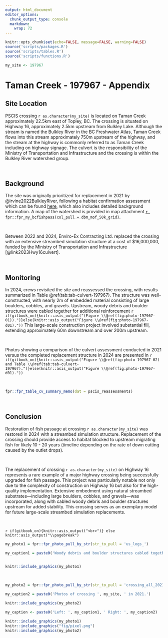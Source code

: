 ```yaml
---
output: html_document
editor_options: 
  chunk_output_type: console
  markdown: 
    wrap: 72
---
```


```r
knitr::opts_chunk$set(echo=FALSE, message=FALSE, warning=FALSE)
source('scripts/packages.R')
source('scripts/tables.R')
source('scripts/functions.R')
```

```r
my_site <- 197967
```

# Taman Creek - 197967 - Appendix {- #taman}


## Site Location {.unnumbered}

PSCIS crossing `r as.character(my_site)` is located on Taman Creek approximately 22.5km east of Topley, BC. The crossing is situated on Highway 16, approximately 2.5km upstream from Bulkley Lake. Although the stream is named the Bulkley River in the BC Freshwater Atlas, Taman Creek flows into this stream approximately 750m upstream of the highway, and the stream at the highway is commonly referred to as Taman Creek including on highway signage. The culvert is the responsibility of the Ministry of Transportation and Infrastructure and the crossing is within the Bulkley River watershed group.

<br>

## Background {.unnumbered}

The site was originally prioritized for replacement in 2021 by @irvine2022BulkleyRiver, following a habitat confirmation assessment
which can be found [here](https://www.newgraphenvironment.com/fish_passage_skeena_2021_reporting/taman-creek---197967---appendix.html), which also includes detailed background information.  A map of the watershed is provided in map attachment [`r fpr::fpr_my_bcfishpass(col_pull = dbm_mof_50k_grid)`](`r fpr::fpr_my_mapsheet(wshd = "bulk", archive_date = "2022-09-06")`).

<br>

Between 2022 and 2024, Enviro-Ex Contracting Ltd. replaced the crossing with an extensive streambed simulation structure at a cost of $16,000,000, funded by the Ministry of Transportation and Infrastructure [@link2023Hwy16culvert].

<br>

## Monitoring {.unnumbered}

In 2024, crews revisited the site and reassessed the crossing, with results summarized in Table \@ref(tab:tab-culvert-197967). The structure was well-constructed, with nearly 2m of embedded material consisting of large boulders, cobbles, and gravels. Upstream, woody debris and boulder structures were cabled together for additional reinforcement `r if(gitbook_on){knitr::asis_output("(Figure \\@ref(fig:photo-197967-01)).")}else(knitr::asis_output("Figure \\@ref(fig:photo-197967-d01)."))` This large-scale construction project involved substantial fill, extending approximately 60m downstream and over 200m upstream.

<br>

Photos showing a comparison of the culvert assessment conducted in 2021 versus the completed replacement structure in 2024 are presented in `r if(gitbook_on){knitr::asis_output("Figure \\@ref(fig:photo-197967-02) and Table \\@ref(tab:tab-culvert-197967).")}else(knitr::asis_output("Figure \\@ref(fig:photo-197967-d01)."))` 

<br>

```r
fpr::fpr_table_cv_summary_memo(dat = pscis_reassessments)

```

<br>

## Conclusion {.unnumbered}

Restoration of fish passage at crossing `r as.character(my_site)` was restored in 2024 with a streambed simulation structure. Replacement of the crossing should provide access to habitat blocked to upstream migrating fish for likely 10 - 20
years (timeline depending on the rate of down cutting caused by the outlet drops).

<br>

The replacement of crossing `r as.character(my_site)` on Highway 16 represents a rare example of a major highway crossing being successfully upgraded for fish passage. This project was particularly notable not only due to the complexity of construction on Highway 16 but also for the high-quality implementation. Extensive embedment using natural streambed substrates—including large boulders, cobbles, and gravels—was incorporated, along with cabled woody debris and boulder structures upstream for added stability. This crossing serves as an exemplary model for future large-scale streambed simulation replacements.

<br>

<!-- Resampling of fish at the site in future years of the project is recommended to build our understanding of fish use, -->
<!-- movement and health in the stream providing valuable data for monitoring the effectiveness of the crossing replacement. -->
<!-- Additionally, yearly acquisition of aerial imagery is recommended so that imagery and 3D -->
<!-- models generated from the data can be compared to products generated from data gathered in 2023 before the replacement. These comparisons will -->
<!-- be useful for communications related to the project as well as for providing insight into changes in stream morphology, -->
<!-- effectiveness of environmental management plans and site rehabilitation efforts following construction. -->


`r if(gitbook_on){knitr::asis_output("<br>")} else knitr::asis_output("\\pagebreak")`

```r
my_photo1 = fpr::fpr_photo_pull_by_str(str_to_pull = 'us_logs_')

my_caption1 = paste0('Woody debris and boulder structures cabled together for additional reinforcement located upstream of ', my_site, ' in 2024.')



```

```r
knitr::include_graphics(my_photo1)
```

<br>

```r
my_photo2 = fpr::fpr_photo_pull_by_str(str_to_pull = 'crossing_all_2021')

my_caption2 = paste0('Photos of crossing ', my_site, ' in 2021.')


```

```r
knitr::include_graphics(my_photo2)
```

```r
my_caption <- paste0('Left: ', my_caption1, ' Right: ', my_caption2)

knitr::include_graphics(my_photo1)
knitr::include_graphics("fig/pixel.png")
knitr::include_graphics(my_photo2)
```
